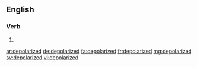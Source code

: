 ==English==

===Verb===
{{head|en|verb form}}

# {{en-past of|depolarize}}

[[ar:depolarized]]
[[de:depolarized]]
[[fa:depolarized]]
[[fr:depolarized]]
[[mg:depolarized]]
[[sv:depolarized]]
[[vi:depolarized]]